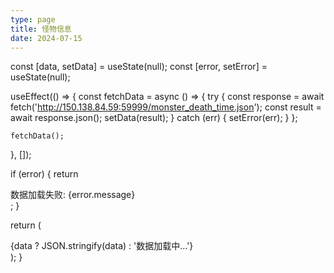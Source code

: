 ```yaml
---
type: page
title: 怪物信息
date: 2024-07-15
---
```



  const [data, setData] = useState(null);
  const [error, setError] = useState(null);

  useEffect(() => {
    const fetchData = async () => {
      try {
        const response = await fetch('http://150.138.84.59:59999/monster_death_time.json');
        const result = await response.json();
        setData(result);
      } catch (err) {
        setError(err);
      }
    };

    fetchData();
  }, []);

  if (error) {
    return <div>数据加载失败: {error.message}</div>;
  }

  return (
    <div>
      {data ? JSON.stringify(data) : '数据加载中...'}
    </div>
  );
}
